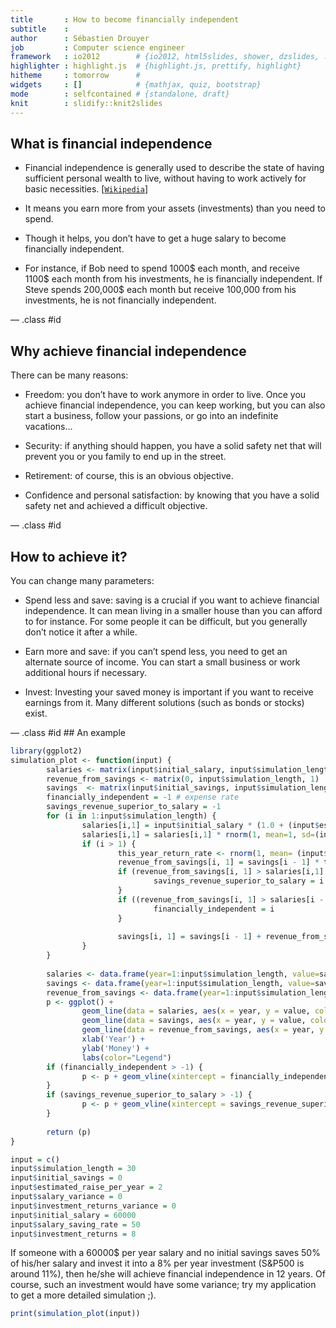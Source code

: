 ```yaml
---
title       : How to become financially independent
subtitle    : 
author      : Sébastien Drouyer
job         : Computer science engineer
framework   : io2012        # {io2012, html5slides, shower, dzslides, ...}
highlighter : highlight.js  # {highlight.js, prettify, highlight}
hitheme     : tomorrow      # 
widgets     : []            # {mathjax, quiz, bootstrap}
mode        : selfcontained # {standalone, draft}
knit        : slidify::knit2slides
---
```


## What is financial independence

* Financial independence is generally used to describe the state of having sufficient personal wealth to live, without having to work actively for basic necessities. [[`Wikipedia`](https://en.wikipedia.org/wiki/Financial_independence)]


* It means you earn more from your assets (investments) than you need to spend.

* Though it helps, you don't have to get a huge salary to become financially independent.


* For instance, if Bob need to spend 1000$ each month, and receive 1100$ each month from his investments, he is financially independent. If Steve spends 200,000$ each month but receive 100,000 from his investments, he is not financially independent.

--- .class #id 

## Why achieve financial independence

There can be many reasons:

* Freedom: you don't have to work anymore in order to live. Once you achieve financial independence, you can keep working, but you can also start a business, follow your passions, or go into an indefinite vacations...

* Security: if anything should happen, you have a solid safety net that will prevent you or you family to end up in the street.

* Retirement: of course, this is an obvious objective.

* Confidence and personal satisfaction: by knowing that you have a solid safety net and achieved a difficult objective.

--- .class #id 

## How to achieve it?

You can change many parameters:

* Spend less and save: saving is a crucial if you want to achieve financial independence. It can mean living in a smaller house than you can afford to for instance. For some people it can be difficult, but you generally don't notice it after a while.

* Earn more and save: if you can't spend less, you need to get an alternate source of income. You can start a small business or work additional hours if necessary.

* Invest: Investing your saved money is important if you want to receive earnings from it. Many different solutions (such as bonds or stocks) exist.

--- .class #id 
## An example

```r
library(ggplot2)
simulation_plot <- function(input) {
        salaries <- matrix(input$initial_salary, input$simulation_length, 1)
        revenue_from_savings <- matrix(0, input$simulation_length, 1)
        savings  <- matrix(input$initial_savings, input$simulation_length, 1)
        financially_independent = -1 # expense rate
        savings_revenue_superior_to_salary = -1
        for (i in 1:input$simulation_length) {
                salaries[i,1] = input$initial_salary * (1.0 + (input$estimated_raise_per_year / 100.0)) ^ (i - 1)
                salaries[i,1] = salaries[i,1] * rnorm(1, mean=1, sd=(input$salary_variance/100.0))
                if (i > 1) {
                        this_year_return_rate <- rnorm(1, mean= (input$investment_returns / 100.0), sd=(input$investment_returns_variance/100.0))
                        revenue_from_savings[i, 1] = savings[i - 1] * this_year_return_rate
                        if (revenue_from_savings[i, 1] > salaries[i,1] && savings_revenue_superior_to_salary == -1) {
                                savings_revenue_superior_to_salary = i
                        }
                        if ((revenue_from_savings[i, 1] > salaries[i - 1, 1] * (100.0 - input$salary_saving_rate) / 100.0) && financially_independent == -1) {
                                financially_independent = i
                        }
                        
                        savings[i, 1] = savings[i - 1] + revenue_from_savings[i, 1] + salaries[i - 1, 1] * input$salary_saving_rate / 100.0
                }
        }
        
        salaries <- data.frame(year=1:input$simulation_length, value=salaries)
        savings <- data.frame(year=1:input$simulation_length, value=savings)
        revenue_from_savings <- data.frame(year=1:input$simulation_length, value=revenue_from_savings)
        p <- ggplot() + 
                geom_line(data = salaries, aes(x = year, y = value, color = "Salary")) +
                geom_line(data = savings, aes(x = year, y = value, color = "Savings"))  +
                geom_line(data = revenue_from_savings, aes(x = year, y = value, color = "Returns"))  +
                xlab('Year') +
                ylab('Money') +
                labs(color="Legend")
        if (financially_independent > -1) {
                p <- p + geom_vline(xintercept = financially_independent, linetype = "longdash")
        }
        if (savings_revenue_superior_to_salary > -1) {
                p <- p + geom_vline(xintercept = savings_revenue_superior_to_salary)
        }
        
        return (p)
}

input = c()
input$simulation_length = 30
input$initial_savings = 0
input$estimated_raise_per_year = 2
input$salary_variance = 0
input$investment_returns_variance = 0
input$initial_salary = 60000
input$salary_saving_rate = 50
input$investment_returns = 8
```
If someone with a 60000$ per year salary and no initial savings saves 50% of his/her salary and invest it into a 8% per year investment (S&P500 is around 11%), then he/she will achieve financial independence in 12 years.
Of course, such an investment would have some variance; try my application to get a more detailed simulation ;).
```r
print(simulation_plot(input))
```
